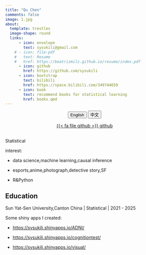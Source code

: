 ```yaml
---
title: "Qu Chen"
comments: false
image: 1.jpg
about:
  template: trestles
  image-shape: round
  links:
      - icon: envelope
        text: sysukili@gmail.com    
    # - icon: file-pdf
    #   text: Resume
    #   href: https://beatrizmilz.github.io/resume/index.pdf  
      - icon: github
        href: https://github.com/sysukili
      - icon: bootstrap
        text: bilibili
        href: https://space.bilibili.com/349744659
      - icon: book
        text: recommend books for statistical learning
        href: books.qmd
---
```


<center>

::: {.btn-group role="group" aria-label="About"}
<a href="about.html"> <button type="button" class="btn btn-primary me-md-2 btn-sm">English</button></a> <a href="about-zh.html"> <button type="button" class="btn btn-primary me-md-2 btn-sm">中文</button></a>
:::

```{=html}
<div class="project-buttons">
<a href="https://github.com/EmilHvitfeldt/roundabouts">
  {{< fa file github >}} github
</a>
</div>
<br>
```




</center>

Statistical

interest:

-   data science,machine learning,causal inference

-   esports,anime,photograph,detective story,SF

-   R&Python

::: {#hero-heading}
## Education

Sun Yat-Sen University,Canton China \| Statistical \| 2021 - 2025
:::

Some shiny apps I created:

-   <https://sysukili.shinyapps.io/ADNI/>

-   <https://sysukili.shinyapps.io/cognitiontest/>

-   <https://sysukili.shinyapps.io/visual/>
